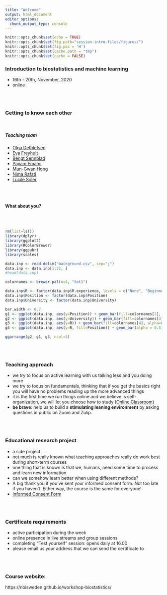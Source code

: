 ```yaml
---
title: "Welcome"
output: html_document
editor_options: 
  chunk_output_type: console
---
```


```r
knitr::opts_chunk$set(echo = TRUE)
knitr::opts_chunk$set(fig.path="session-intro-files/figures/")
knitr::opts_chunk$set(fig.pos = 'H')
knitr::opts_chunk$set(cache.path = "tmp")
knitr::opts_chunk$set(cache = FALSE)


```


### Introduction to biostatistics and machine learning
- 16th - 20th, November, 2020
- online

<br/><br/>

### Getting to know each other
<br/>

##### Teaching team
- [Olga Dethlefsen][olga] 
- [Eva Freyhult][eva] 
- [Bengt Sennblad][bengt] 
- [Payam Emami][payam] 
- [Mun-Gwan Hong](mungwan) 
- [Nima Rafati][nima] 
- [Lucile Soler][lucile] 

[eva]: https://nbis.se/about/staff/eva-freyhult/
[olga]: https://nbis.se/about/staff/olga-dethlefsen/
[bengt]: https://nbis.se/about/staff/bengt-sennblad/
[payam]: https://nbis.se/about/staff/payam-emami/
[mungwan]: https://nbis.se/about/staff/mungwan-hong/
[nima]: https://nbis.se/about/staff/nima-rafati/
[lucile]: https://nbis.se/about/staff/lucile-soler/


<br/><br/>

#### What about you? 

<br/><br/>
```r

rm(list=ls())
library(dplyr)
library(ggplot2)
library(RColorBrewer)
library(ggpubr)
library(scales)

data.inp <- read.delim("background.csv", sep=";")
data.inp <- data.inp[1:22, ]
#head(data.inp)

```


```r

colornames <- brewer.pal(n=4, "Set1")

data.inp$R <- factor(data.inp$R.experience, levels = c("None", "Beginner", "Intermediate", "Advanced"))
data.inp$Position <- factor(data.inp$Position)
data.inp$University <- factor(data.inp$University)

bar.width <- 0.7
g1 <- ggplot(data.inp, aes(y=Position)) + geom_bar(fill=colornames[2], alpha=0.5) + ylab("") + theme_classic2() + scale_x_continuous(breaks= pretty_breaks())
g2 <- ggplot(data.inp, aes(y=University)) + geom_bar(fill=colornames[3], alpha=0.5) + ylab("") + theme_classic2()  + scale_x_continuous(breaks= pretty_breaks())
g3 <- ggplot(data.inp, aes(y=R)) + geom_bar(fill=colornames[4], alpha=0.5) + ylab("") + ylab("")+ theme_classic2() + scale_x_continuous(breaks= pretty_breaks())
g4 <- ggplot(data.inp, aes(y=R, fill=Position)) + geom_bar(alpha = 0.5) + ylab("")

ggarrange(g2, g1, g3, ncol=3)

```


<br/><br/>

### Teaching approach
- we try to focus on active learning with us talking less and you doing more
- we try to focus on fundamentals, thinking that if you get the basics right you will have no problems reading up the more advanced things
- it is the first time we run things online and we believe is self-organization, we will let you choose how to study ([Online Classroom](https://nbisweden.github.io/workshop-mlbiostatistics/classroom))
- **be brave**: help us to build a **stimulating leaning environment** by asking questions in public on Zoom and Zulip. 

<br/><br/>

### Educational research project
- a side project
- not much is really known what teaching approaches really do work best during short-term courses
- one thing that is known is that we, humans, need some time to process and learn new information
- can we somehow learn better when using different methods?
- A big thank you if you've sent your informed consent form. Not too late if you haven't. Either way, the course is the same for everyone! 
- [Informed Consent Form](Informed-consent-form.pdf)

<br/><br/>

### Certificate requirements
- active participation during the week
- online presence in live streams and group sessions
- completing "Test yourself" session: opens daily at 16.00
- please email us your address that we can send the certificate to

<br/><br/>

### Course website:
https://nbisweden.github.io/workshop-biostatistics/




